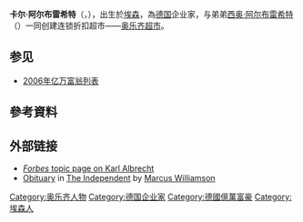 {{Infobox_Celebrity
| name = 卡尔·阿尔布雷希特<br />Karl Hans Albrecht
| image = 
| birth_date = {{birth date|1920|2|20}}
| birth_place = {{flag|Weimar Republic}}[[普魯士自由邦|普魯士自由邦]][[埃森|埃森]]
| death_date = {{death date and age|2014|7|16|1920|2|20}}
| death_place = {{DEU}}埃森
| 國籍 = {{DEU}}
| occupation = [[Aldi|Aldi]]創始人
| networth = {{loss}}254億美元（2012年3月）<ref>{{Cite web |url=http://www.forbes.com/wealth/billionaires |title=存档副本 |accessdate=2012-08-10 |archive-date=2012-01-06 |archive-url=https://web.archive.org/web/20120106023141/http://www.forbes.com/wealth/billionaires |dead-url=no }}</ref>
| 親屬 = [[西奧·阿爾布雷希特|西奧·阿爾布雷希特]]
}}

'''卡尔·阿尔布雷希特'''（{{lang-de|'''Karl Albrecht'''}}，{{bd|1920年|2月20日|2014年|7月16日|catIdx=Albrecht}}），出生於[[埃森|埃森]]，為[[德国|德国]]企业家，与弟弟[[西奥·阿尔布雷希特|西奥·阿尔布雷希特]]（{{lang-de|Theo Albrecht}}）一同创建连锁折扣超市——[[奥乐齐超市|奥乐齐超市]]。

==参见==
*[[2006年亿万富翁列表|2006年亿万富翁列表]]

==參考資料==
<references />

==外部链接==
*[https://www.forbes.com/sites/chloesorvino/2014/07/21/richest-man-in-germany-grocery-king-dies-at-age-94/ ''Forbes'' topic page on Karl Albrecht] {{Wayback|url=https://www.forbes.com/sites/chloesorvino/2014/07/21/richest-man-in-germany-grocery-king-dies-at-age-94/ |date=20201027091804 }}
*[https://www.independent.co.uk/news/obituaries/karl-albrecht-businessman-who-with-his-brother-theo-established-the-aldi-discount-supermarket-chain-as-a-global-market-leader-9624371.html Obituary] {{Wayback|url=https://www.independent.co.uk/news/obituaries/karl-albrecht-businessman-who-with-his-brother-theo-established-the-aldi-discount-supermarket-chain-as-a-global-market-leader-9624371.html |date=20150925112528 }} in [[The_Independent|The Independent]] by [[Marcus_Williamson|Marcus Williamson]]

{{Authority control}}
{{DEFAULTSORT:Albrecht, Karl}}
[[Category:奥乐齐人物|Category:奥乐齐人物]]
[[Category:德国企业家|Category:德国企业家]]
[[Category:德國億萬富豪|Category:德國億萬富豪]]
[[Category:埃森人|Category:埃森人]]